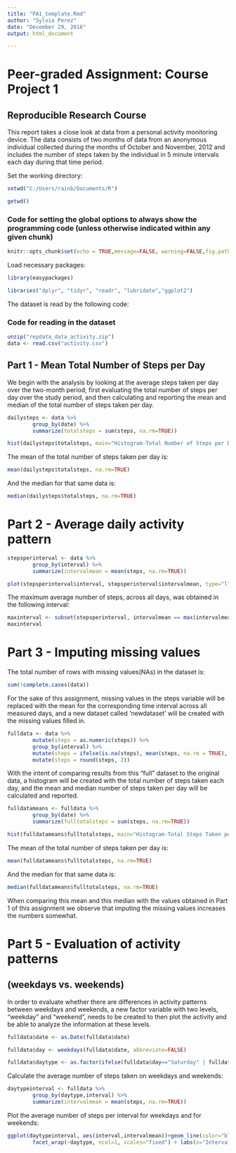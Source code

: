 ---
title: "PA1_template.Rmd"
author: "Sylvia Perez"
date: "December 29, 2016"
output: html_document

---
# Peer-graded Assignment:  Course Project 1
## Reproducible Research Course

This report takes a close look at data from a personal activity monitoring device. The data consists of two months of data from an anonymous individual collected during the months of October and November, 2012 and includes the number of steps taken by the individual in 5 minute intervals each day during that time period.


Set the working directory:


```{r setwkngdirectory}
setwd("C:/Users/rainb/Documents/R")

getwd()
```


### Code for setting the global options to always show the programming code (unless otherwise indicated within any given chunk)


```{r global_options}
knitr::opts_chunk$set(echo = TRUE,message=FALSE, warning=FALSE,fig.path='./figures/')
```


Load necessary packages:


```{r setup,, message=FALSE,warning=FALSE}
library(easypackages)

libraries("dplyr", "tidyr", "readr", "lubridate","ggplot2")
```



The dataset is read by the following code:

### Code for reading in the dataset

```{r readdata}
unzip("repdata_data_activity.zip")
data <- read.csv("activity.csv")
```



## Part 1 - Mean Total Number of Steps per Day
We begin with the analysis by looking at the average steps taken per day over the two-month period, first evaluating the total number of steps per day over the study period, and then calculating and reporting the mean and median of the total number of steps taken per day.

```{r stepstotal, echo=TRUE}
dailysteps <- data %>%
        group_by(date) %>%
        summarize(totalsteps = sum(steps, na.rm=TRUE))

hist(dailysteps$totalsteps, main="Histogram-Total Number of Steps per Day", xlab="Steps per day", ylab="Frequency", ylim=c(0,30))
```     

The mean of the total number of steps taken per day is:

```{r meancalc}
mean(dailysteps$totalsteps, na.rm=TRUE)
```

And the median for that same data is:

```{r mediancalc}
median(dailysteps$totalsteps, na.rm=TRUE)
```


# Part 2 - Average daily activity pattern


```{r intervalaverages}
stepsperinterval <- data %>%
        group_by(interval) %>%
        summarize(intervalmean = mean(steps, na.rm=TRUE))
```


```{r intervalplot}
plot(stepsperinterval$interval, stepsperinterval$intervalmean, type="l", xlab="Interval", ylab="Average Number of Steps", main="Average Number of Steps per Interval, Across All Days")
``` 


The maximum average number of steps, across all days, was obtained in the following interval:


```{r intervalwithmaxsteps}
maxinterval <- subset(stepsperinterval, intervalmean == max(intervalmean))
maxinterval
```


# Part 3 - Imputing missing values


The total number of rows with missing values(NAs) in the dataset is:


```{r missingvalues}
sum(!complete.cases(data)) 
```


For the sake of this assignment, missing values in the steps variable will be replaced with the mean for the corresponding time interval across all measured days, and a new dataset called 'newdataset' will be created with the missing values filled in.


```{r replacemissing}
fulldata <- data %>%
        mutate(steps = as.numeric(steps)) %>%
        group_by(interval) %>%
        mutate(steps = ifelse(is.na(steps), mean(steps, na.rm = TRUE), steps)) %>%
        mutate(steps = round(steps, 2))
```


With the intent of comparing results from this "full" dataset to the original data, a histogram will be created with the total number of steps taken each day, and the mean and median number of steps taken per day will be calculated and reported.


```{r part4plot}
fulldatameans <- fulldata %>%
        group_by(date) %>%
        summarize(fulltotalsteps = sum(steps, na.rm=TRUE))

hist(fulldatameans$fulltotalsteps, main="Histogram-Total Steps Taken per Day(NAs imputed)", xlab="Steps per day", ylab="Frequency", ylim=c(0,40))
```     


The mean of the total number of steps taken per day is:


```{r}
mean(fulldatameans$fulltotalsteps, na.rm=TRUE)
```


And the median for that same data is:


```{r}
median(fulldatameans$fulltotalsteps, na.rm=TRUE)
```


When comparing this mean and this median with the values obtained in Part 1 of this assignment we observe that imputing the missing values increases the numbers somewhat.


# Part 5 - Evaluation of activity patterns
## (weekdays vs. weekends)


In order to evaluate whether there are differences in activity patterns between weekdays and weekends, a new factor variable with two levels, "weekday" and "weekend", needs to be created to then plot the activity and be able to analyze the information at these levels.


```{r}
fulldata$date <- as.Date(fulldata$date)

fulldata$day <- weekdays(fulldata$date, abbreviate=FALSE)

fulldata$daytype <- as.factor(ifelse(fulldata$day=="Saturday" | fulldata$day=="Sunday", "Weekend", "Weekday"))
```


Calculate the average number of steps taken on weekdays and weekends:


```{r}
daytypeinterval <- fulldata %>%
        group_by(daytype,interval) %>%
        summarize(intervalmean = mean(steps, na.rm=TRUE))
```


Plot the average number of steps per interval for weekdays and for weekends:


```{r part5plot}
ggplot(daytypeinterval, aes(interval,intervalmean))+geom_line(color="blue")+
        facet_wrap(~daytype, ncol=1, scales="fixed") + labs(x="Interval", y="Number of Steps") + ggtitle("Average Steps per Interval")

``` 


